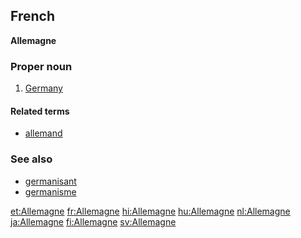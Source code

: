 ==French==
'''Allemagne'''
===Proper noun===
# [[Germany]]
====Related terms====
*[[allemand]]

===See also===
*[[germanisant]]
*[[germanisme]]

[[et:Allemagne]]
[[fr:Allemagne]]
[[hi:Allemagne]]
[[hu:Allemagne]]
[[nl:Allemagne]]
[[ja:Allemagne]]
[[fi:Allemagne]]
[[sv:Allemagne]]